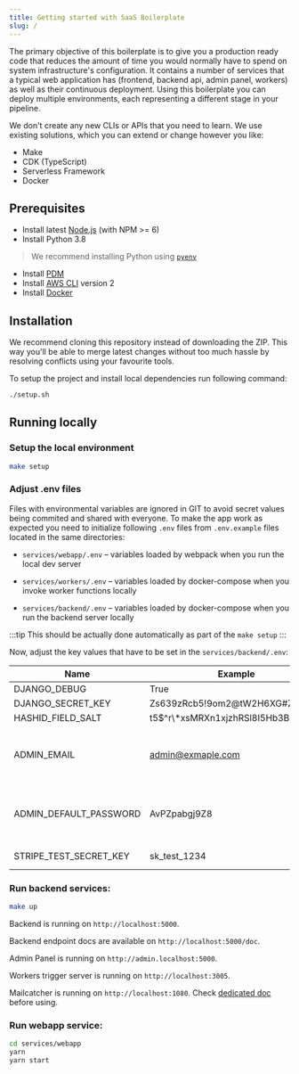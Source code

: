 ```yaml
---
title: Getting started with SaaS Boilerplate
slug: /
---
```


The primary objective of this boilerplate is to give you a production ready code that reduces the amount of time you
would normally have to spend on system infrastructure's configuration. It contains a number of services that a typical
web application has (frontend, backend api, admin panel, workers) as well as their continuous deployment. Using this
boilerplate you can deploy multiple environments, each representing a different stage in your pipeline.

We don't create any new CLIs or APIs that you need to learn. We use existing solutions,
which you can extend or change however you like:

- Make
- CDK (TypeScript)
- Serverless Framework
- Docker

## Prerequisites

- Install latest [Node.js](https://nodejs.org/en/download/package-manager/#macos) (with NPM >= 6)
- Install Python 3.8

> We recommend installing Python using [`pyenv`](https://github.com/pyenv/pyenv)

- Install [PDM](https://github.com/pdm-project/pdm/#installation)
- Install [AWS CLI](https://docs.aws.amazon.com/cli/latest/userguide/cli-chap-install.html) version 2
- Install [Docker](https://docs.docker.com/get-docker)

## Installation

We recommend cloning this repository instead of downloading the ZIP. This way you'll be able to
merge latest changes without too much hassle by resolving conflicts using your favourite tools.

To setup the project and install local dependencies run following command:

```sh
./setup.sh
```

## Running locally

### Setup the local environment

```sh
make setup
```

### Adjust .env files

Files with environmental variables are ignored in GIT to avoid secret values being commited and shared
with everyone. To make the app work as expected you need to initialize following `.env` files from `.env.example`
files located in the same directories:

- `services/webapp/.env` – variables loaded by webpack when you run the local dev server

- `services/workers/.env` – variables loaded by docker-compose when you invoke worker functions locally

- `services/backend/.env` – variables loaded by docker-compose when you run the backend server locally

:::tip
This should be actually done automatically as part of the `make setup`
:::

Now, adjust the key values that have to be set in the `services/backend/.env`:

| Name                   | Example                           | Description                                                                   |
| ---------------------- | --------------------------------- | ----------------------------------------------------------------------------- |
| DJANGO_DEBUG           | True                              | [docs](https://docs.djangoproject.com/en/3.0/ref/settings/#std:setting-DEBUG) |
| DJANGO_SECRET_KEY      | Zs639zRcb5!9om2@tW2H6XG#Znj^TB^I  | [docs](https://docs.djangoproject.com/en/3.0/ref/settings/#secret-key)        |
| HASHID_FIELD_SALT      | t5$^r\*xsMRXn1xjzhRSl8I5Hb3BUW$4U | [docs](https://github.com/nshafer/django-hashid-field#hashid_field_salt)      |
| ADMIN_EMAIL            | admin@exmaple.com                 | Will be used to create first super admin user                                 |
| ADMIN_DEFAULT_PASSWORD | AvPZpabgj9Z8                      | Will be used to create first super admin user                                 |
| STRIPE_TEST_SECRET_KEY | sk_test_1234                      | [you can get some here](https://stripe.com/docs/keys)                         |


### Run backend services:

```sh
make up
```

Backend is running on `http://localhost:5000`.

Backend endpoint docs are available on `http://localhost:5000/doc`.

Admin Panel is running on `http://admin.localhost:5000`.

Workers trigger server is running on `http://localhost:3005`.

Mailcatcher is running on `http://localhost:1080`. Check [dedicated doc ](/features/dev-tools/mailcatcher) before using.

### Run webapp service:

```sh
cd services/webapp
yarn
yarn start
```
